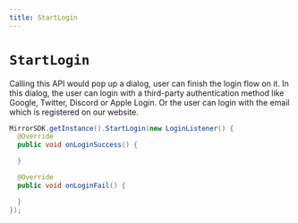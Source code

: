 ```yaml
---
title: StartLogin
---
```


# `StartLogin`
Calling this API would pop up a dialog, user can finish the login flow on it. In this dialog,
the user can login with a third-party authentication method like Google, Twitter, Discord or Apple Login. Or the user can login with the
email which is registered on our website.

```java
MirrorSDK.getInstance().StartLogin(new LoginListener() {
  @Override
  public void onLoginSuccess() {

  }

  @Override
  public void onLoginFail() {

  }
});
```
